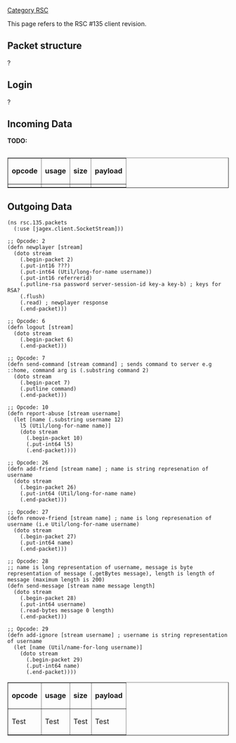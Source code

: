 [[Category RSC]]

This page refers to the RSC #135 client revision.


== '''Packet structure''' ==
?

== '''Login''' ==
?

== '''Incoming Data''' ==
'''TODO:'''
<pre>
</pre>

<table border="1" cellpadding="3" cellspacing="3">
	<tr>
		<td><b>opcode</b></td>
		<td><b>usage</b></td>
		<td><b>size</b></td>
		<td><b>payload</b></td>
	</tr>

	<tr>
		<td></td>
		<td></td>
		<td></td>
		<td></td>
	</tr>
</table>

== '''Outgoing Data''' ==
<pre>
(ns rsc.135.packets
  (:use [jagex.client.SocketStream]))

;; Opcode: 2
(defn newplayer [stream]
  (doto stream
    (.begin-packet 2)
    (.put-int16 ???)
    (.put-int64 (Util/long-for-name username))
    (.put-int16 referrerid)
    (.putline-rsa password server-session-id key-a key-b) ; keys for RSA?
    (.flush)
    (.read) ; newplayer response
    (.end-packet)))

;; Opcode: 6
(defn logout [stream]
  (doto stream
    (.begin-packet 6)
    (.end-packet)))

;; Opcode: 7
(defn send-command [stream command] ; sends command to server e.g ::home, command arg is (.substring command 2)
  (doto stream
    (.begin-pacet 7)
    (.putline command)
    (.end-packet)))

;; Opcode: 10
(defn report-abuse [stream username]
  (let [name (.substring username 12)
	l5 (Util/long-for-name name)]
    (doto stream
      (.begin-packet 10)
      (.put-int64 l5)
      (.end-packet))))

;; Opcode: 26
(defn add-friend [stream name] ; name is string represenation of username
  (doto stream
    (.begin-packet 26)
    (.put-int64 (Util/long-for-name name)
    (.end-packet)))

;; Opcode: 27
(defn remove-friend [stream name] ; name is long represenation of username (i.e Util/long-for-name username)
  (doto stream
    (.begin-packet 27)
    (.put-int64 name)
    (.end-packet)))

;; Opcode: 28
;; name is long representation of username, message is byte representation of message (.getBytes message), length is length of message (maximum length is 200)
(defn send-message [stream name message length]
  (doto stream
    (.begin-packet 28)
    (.put-int64 username)
    (.read-bytes message 0 length)
    (.end-packet)))

;; Opcode: 29
(defn add-ignore [stream username] ; username is string representation of username
  (let [name (Util/name-for-long username)]
    (doto stream
      (.begin-packet 29)
      (.put-int64 name)
      (.end-packet))))
</pre>

<table border="1" cellpadding="3" cellspacing="3">
	<tr>
		<td><b>opcode</b></td>
		<td><b>usage</b></td>
		<td><b>size</b></td>
		<td><b>payload</b></td>
	</tr>

	<tr>
		<td>Test</td>
		<td>Test</td>
		<td>Test</td>
		<td>Test</td>
	</tr>
</table>